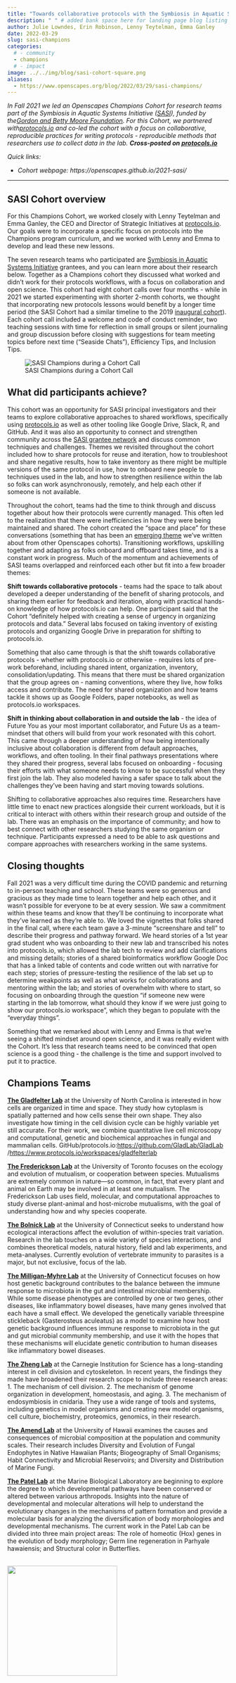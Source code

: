 ```yaml
---
title: "Towards collaborative protocols with the Symbiosis in Aquatic Systems Initiative"
description: " " # added bank space here for landing page blog listing (will print first few lines of blog if not)
author: Julie Lowndes, Erin Robinson, Lenny Teytelman, Emma Ganley
date: 2022-03-29
slug: sasi-champions
categories:
  # - community
  - champions
  # - impact
image: ../../img/blog/sasi-cohort-square.png
aliases: 
  - https://www.openscapes.org/blog/2022/03/29/sasi-champions/
---
```


*In Fall 2021 we led an Openscapes Champions Cohort for research teams part of the Symbiosis in Aquatic Systems Initiative ([SASI](https://www.moore.org/initiative-strategy-detail?initiativeId=symbiosis-in-aquatic-systems-initiative)), funded by the[ Gordon and Betty Moore Foundation](https://www.moore.org/). For this Cohort, we partnered with[ protocols.io](https://protocols.io) and co-led the cohort with a focus on collaborative, reproducible practices for writing protocols - reproducible methods that researchers use to collect data in the lab.* ***Cross-posted on [protocols.io](https://www.protocols.io/workspaces/protocolsio-news/news/towards-collaborative-protocols-with-the-symbiosis1)***

*Quick links:*

-   *Cohort webpage: https://openscapes.github.io/2021-sasi/*

------------------------------------------------------------------------

## **SASI Cohort overview**

For this Champions Cohort, we worked closely with Lenny Teytelman and Emma Ganley, the CEO and Director of Strategic Initiatives at [protocols.io](https://protocols.io). Our goals were to incorporate a specific focus on protocols into the Champions program curriculum, and we worked with Lenny and Emma to develop and lead these new lessons.

The seven research teams who participated are [Symbiosis in Aquatic Systems Initiative](https://www.moore.org/initiative-strategy-detail?initiativeId=symbiosis-in-aquatic-systems-initiative) grantees, and you can learn more about their research below. Together as a Champions cohort they discussed what worked and didn't work for their protocols workflows, with a focus on collaboration and open science. This cohort had eight cohort calls over four months - while in 2021 we started experimenting with shorter 2-month cohorts, we thought that incorporating new protocols lessons would benefit by a longer time period (the SASI Cohort had a similar timeline to the 2019 [inaugural cohort](https://openscapes.github.io/events/posts/2019-01-21-inaugural/)). Each cohort call included a welcome and code of conduct reminder, two teaching sessions with time for reflection in small groups or silent journaling and group discussion before closing with suggestions for team meeting topics before next time ("Seaside Chats"), Efficiency Tips, and Inclusion Tips.  

![SASI Champions during a Cohort Call](/img/blog/sasi-cohort.png)

  

## **What did participants achieve?**

This cohort was an opportunity for SASI principal investigators and their teams to explore collaborative approaches to shared workflows, specifically using [protocols.io](https://protocols.io) as well as other tooling like Google Drive, Slack, R, and GitHub. And it was also an opportunity to connect and strengthen community across the [SASI grantee network](https://www.moore.org/initiative-strategy-detail?initiativeId=symbiosis-in-aquatic-systems-initiative) and discuss common techniques and challenges. Themes we revisited throughout the cohort included how to share protocols for reuse and iteration, how to troubleshoot and share negative results, how to take inventory as there might be multiple versions of the same protocol in use, how to onboard new people to techniques used in the lab, and how to strengthen resilience within the lab so folks can work asynchronously, remotely, and help each other if someone is not available.

Throughout the cohort, teams had the time to think through and discuss together about how their protocols were currently managed. This often led to the realization that there were inefficiencies in how they were being maintained and shared. The cohort created the "space and place" for these conversations (something that has been an [emerging theme](https://www.openscapes.org/blog/2022/02/17/esip-winter-2022/) we've written about from other Openscapes cohorts). Transitioning workflows, upskilling together and adapting as folks onboard and offboard takes time, and is a constant work in progress. Much of the momentum and achievements of SASI teams overlapped and reinforced each other but fit into a few broader themes:

**Shift towards collaborative protocols** - teams had the space to talk about developed a deeper understanding of the benefit of sharing protocols, and sharing them earlier for feedback and iteration, along with practical hands-on knowledge of how protocols.io can help. One participant said that the Cohort "definitely helped with creating a sense of urgency in organizing protocols and data." Several labs focused on taking inventory of existing protocols and organizing Google Drive in preparation for shifting to protocols.io.

Something that also came through is that the shift towards collaborative protocols - whether with protocols.io or otherwise - requires lots of pre-work beforehand, including shared intent, organization, inventory, consolidation/updating. This means that there must be shared organization that the group agrees on - naming conventions, where they live, how folks access and contribute. The need for shared organization and how teams tackle it shows up as Google Folders, paper notebooks, as well as protocols.io workspaces.

**Shift in thinking about collaboration in and outside the lab** - the idea of Future You as your most important collaborator, and Future Us as a team-mindset that others will build from your work resonated with this cohort. This came through a deeper understanding of how being intentionally inclusive about collaboration is different from default approaches, workflows, and often tooling. In their final pathways presentations where they shared their progress, several labs focused on onboarding - focusing their efforts with what someone needs to know to be successful when they first join the lab. They also modeled having a safer space to talk about the challenges they've been having and start moving towards solutions.

Shifting to collaborative approaches also requires time. Researchers have little time to enact new practices alongside their current workloads, but it is critical to interact with others within their research group and outside of the lab. There was an emphasis on the importance of community; and how to best connect with other researchers studying the same organism or technique. Participants expressed a need to be able to ask questions and compare approaches with researchers working in the same systems.

## **Closing thoughts**

Fall 2021 was a very difficult time during the COVID pandemic and returning to in-person teaching and school. These teams were so generous and gracious as they made time to learn together and help each other, and it wasn't possible for everyone to be at every session. We saw a commitment within these teams and know that they'll be continuing to incorporate what they've learned as they're able to. We loved the vignettes that folks shared in the final call, where each team gave a 3-minute "screenshare and tell" to describe their progress and pathway forward. We heard stories of a 1st year grad student who was onboarding to their new lab and transcribed his notes into protocols.io, which allowed the lab tech to review and add clarifications and missing details; stories of a shared bioinformatics workflow Google Doc that has a linked table of contents and code written out with narrative for each step; stories of pressure-testing the resilience of the lab set up to determine weakpoints as well as what works for collaborations and mentoring within the lab; and stories of overwhelm with where to start, so focusing on onboarding through the question "if someone new were starting in the lab tomorrow, what should they know if we were just going to show our protocols.io workspace", which they began to populate with the "everyday things".

Something that we remarked about with Lenny and Emma is that we're seeing a shifted mindset around open science, and it was really evident with the Cohort. It's less that research teams need to be convinced that open science is a good thing - the challenge is the time and support involved to put it to practice.

## **Champions Teams**

[**The Gladfelter Lab**](https://gladfelterlab.web.unc.edu/) at the University of North Carolina is interested in how cells are organized in time and space. They study how cytoplasm is spatially patterned and how cells sense their own shape. They also investigate how timing in the cell division cycle can be highly variable yet still accurate. For their work, we combine quantitative live cell microscopy and computational, genetic and biochemical approaches in fungal and mammalian cells. GitHub/protocols.io:[ https://github.com/GladLab/GladLab](https://github.com/GladLab/GladLab) /[ https://www.protocols.io/workspaces/gladfelterlab](https://www.protocols.io/workspaces/gladfelterlab)

[**The Frederickson Lab**](http://mutualism.ca/) at the University of Toronto focuses on the ecology and evolution of mutualism, or cooperation between species. Mutualisms are extremely common in nature---so common, in fact, that every plant and animal on Earth may be involved in at least one mutualism. The Frederickson Lab uses field, molecular, and computational approaches to study diverse plant-animal and host-microbe mutualisms, with the goal of understanding how and why species cooperate.

[**The Bolnick Lab**](https://bolnicklab.wordpress.com/) at the University of Connecticut seeks to understand how ecological interactions affect the evolution of within-species trait variation. Research in the lab touches on a wide variety of species interactions, and combines theoretical models, natural history, field and lab experiments, and meta-analyses. Currently evolution of vertebrate immunity to parasites is a major, but not exclusive, focus of the lab.

[**The Milligan-Myhre Lab**](https://drkatlab.wordpress.com/about/) at the University of Connecticut focuses on how host genetic background contributes to the balance between the immune response to microbiota in the gut and intestinal microbial membership. While some disease phenotypes are controlled by one or two genes, other diseases, like inflammatory bowel diseases, have many genes involved that each have a small effect. We developed the genetically variable threespine stickleback (Gasterosteus aculeatus) as a model to examine how host genetic background influences immune response to microbiota in the gut and gut microbial community membership, and use it with the hopes that these mechanisms will elucidate genetic contribution to human diseases like inflammatory bowel diseases.

[**The Zheng Lab**](https://emb.carnegiescience.edu/science/faculty/yixian-zheng) at the Carnegie Institution for Science has a long-standing interest in cell division and cytoskeleton. In recent years, the findings they made have broadened their research scope to include three research areas: 1. The mechanism of cell division. 2. The mechanism of genome organization in development, homeostasis, and aging. 3. The mechanism of endosymbiosis in cnidaria. They use a wide range of tools and systems, including genetics in model organisms and creating new model organisms, cell culture, biochemistry, proteomics, genomics, in their research.

[**The Amend Lab**](https://openscapes.github.io/2021-sasi/) at the University of Hawaii examines the causes and consequences of microbial composition at the population and community scales. Their research includes Diversity and Evolution of Fungal Endophytes in Native Hawaiian Plants; Biogeography of Small Organisms; Habit Connectivity and Microbial Reservoirs; and Diversity and Distribution of Marine Fungi.

[**The Patel Lab**](http://www.patellab.net/) at the Marine Biological Laboratory are beginning to explore the degree to which developmental pathways have been conserved or altered between various arthropods. Insights into the nature of developmental and molecular alterations will help to understand the evolutionary changes in the mechanisms of pattern formation and provide a molecular basis for analyzing the diversification of body morphologies and developmental mechanisms. The current work in the Patel Lab can be divided into three main project areas: The role of homeotic (Hox) genes in the evolution of body morphology; Germ line regeneration in Parhyale hawaiensis; and Structural color in Butterflies.

<br> <img src="/img/blog/sasi-cohort-square.png" width="250px">

<br>
